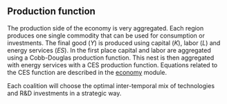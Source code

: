 ## Production function

The production side of the economy is very aggregated.
Each region produces one single commodity that can be used for consumption or investments.
The final good ($Y$) is produced using capital
($K$), labor ($L$) and energy services ($ES$).
In the first place capital and labor are
aggregated using a Cobb-Douglas production function.
This nest is then aggregated with energy
services with a CES production function. 
Equations related to the CES function are described in the [economy](mod_economy) module.

Each coalition will choose the optimal inter-temporal mix of technologies
and R&D investments in a strategic way.
